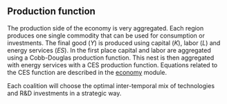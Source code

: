 ## Production function

The production side of the economy is very aggregated.
Each region produces one single commodity that can be used for consumption or investments.
The final good ($Y$) is produced using capital
($K$), labor ($L$) and energy services ($ES$).
In the first place capital and labor are
aggregated using a Cobb-Douglas production function.
This nest is then aggregated with energy
services with a CES production function. 
Equations related to the CES function are described in the [economy](mod_economy) module.

Each coalition will choose the optimal inter-temporal mix of technologies
and R&D investments in a strategic way.
